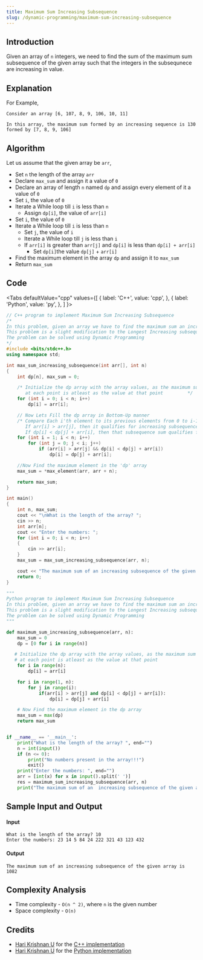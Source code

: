```yaml
---
title: Maximum Sum Increasing Subsequence
slug: /dynamic-programming/maximum-sum-increasing-subsequence
---
```


## Introduction

Given an array of `n` integers, we need to find the sum of the maximum sum subsequence of the given array such that the integers in the subsequnece are increasing in value.

## Explanation

For Example,

```
Consider an array [6, 107, 8, 9, 106, 10, 11]

In this array, the maximum sum formed by an increasing sequence is 130 formed by [7, 8, 9, 106]
```

## Algorithm

Let us assume that the given array be `arr`,

-   Set `n` the length of the array `arr`
-   Declare `max_sum` and assign it a value of `0`
-   Declare an array of length `n` named `dp` and assign every element of it a value of `0`
-   Set `i`, the value of `0`
-   Iterate a While loop till `i` is less than `n`
    -   Assign `dp[i]`, the value of `arr[i]`
-   Set `i`, the value of `0`
-   Iterate a While loop till `i` is less than `n`
    -   Set `j`, the value of `i`
    -   Iterate a While loop till `j` is less than `i`
    -   If `arr[i]` is greater than `arr[j]` and `dp[i]` is less than `dp[i] + arr[i]`
        -   Set `dp[i]`the value `dp[j]` + `arr[i]`
-   Find the maximum element in the array `dp` and assign it to `max_sum`
-   Return `max_sum`

## Code


<Tabs
  defaultValue="cpp"
  values={[
    { label: 'C++', value: 'cpp', },
    { label: 'Python', value: 'py', },
  ]
}>
<TabItem value="cpp">

```cpp
// C++ program to implement Maximum Sum Increasing Subsequence
/*
In this problem, given an array we have to find the maximum sum an increasing subsequence of that array can make.
This problem is a slight modification to the Longest Increasing subsequence problem.
The problem can be solved using Dynamic Programming
*/
#include <bits/stdc++.h>
using namespace std;

int max_sum_increasing_subsequence(int arr[], int n)
{
    int dp[n], max_sum = 0;

    /* Initialize the dp array with the array values, as the maximum sum
       at each point is atleast as the value at that point         */
    for (int i = 0; i < n; i++)
        dp[i] = arr[i];

    // Now Lets Fill the dp array in Bottom-Up manner
    /* Compare Each i'th element to its previous elements from 0 to i-1,
       If arr[i] > arr[j], then it qualifies for increasing subsequence and
       If dp[i] < dp[j] + arr[i], then that subsequence sum qualifies for being the maximum one */
    for (int i = 1; i < n; i++)
        for (int j = 0; j < i; j++)
            if (arr[i] > arr[j] && dp[i] < dp[j] + arr[i])
                dp[i] = dp[j] + arr[i];

    //Now Find the maximum element in the 'dp' array
    max_sum = *max_element(arr, arr + n);

    return max_sum;
}

int main()
{
    int n, max_sum;
    cout << "\nWhat is the length of the array? ";
    cin >> n;
    int arr[n];
    cout << "Enter the numbers: ";
    for (int i = 0; i < n; i++)
    {
        cin >> arr[i];
    }
    max_sum = max_sum_increasing_subsequence(arr, n);

    cout << "The maximum sum of an increasing subsequence of the given array is " << max_sum;
    return 0;
}
```

</TabItem>

<TabItem value="py">

```python
"""
Python program to implement Maximum Sum Increasing Subsequence
In this problem, given an array we have to find the maximum sum an increasing subsequence of that array can make.
This problem is a slight modification to the Longest Increasing subsequence problem.
The problem can be solved using Dynamic Programming
"""

def maximum_sum_increasing_subsequence(arr, n):
    max_sum = 0
    dp = [0 for i in range(n)]

   # Initialize the dp array with the array values, as the maximum sum
   # at each point is atleast as the value at that point
    for i in range(n):
        dp[i] = arr[i]

    for i in range(1, n):
        for j in range(i):
            if(arr[i] > arr[j] and dp[i] < dp[j] + arr[i]):
                dp[i] = dp[j] + arr[i]

    # Now Find the maximum element in the dp array
    max_sum = max(dp)
    return max_sum


if __name__ == '__main__':
    print("What is the length of the array? ", end="")
    n = int(input())
    if (n <= 0):
        print("No numbers present in the array!!!")
        exit()
    print("Enter the numbers: ", end="")
    arr = [int(x) for x in input().split(' ')]
    res = maximum_sum_increasing_subsequence(arr, n)
    print("The maximum sum of an  increasing subsequence of the given array is {}".format(res))

```

</TabItem>

</Tabs>

## Sample Input and Output

#### Input

```
What is the length of the array? 10
Enter the numbers: 23 14 5 84 24 222 321 43 123 432
```

#### Output

```
The maximum sum of an increasing subsequence of the given array is 1082
```

## Complexity Analysis

-   Time complexity - `O(n ^ 2)`, where `n` is the given number
-   Space complexity - `O(n)`

## Credits

-   [Hari Krishnan U](https://github.com/HariKrishnan6336) for the [C++ implementation](https://github.com/TesseractCoding/NeoAlgo/blob/master/C-Plus-Plus/dp/maximum_sum_increasing_subsequence.cpp)
-   [Hari Krishnan U](https://github.com/HariKrishnan6336) for the [Python implementation](https://github.com/TesseractCoding/NeoAlgo/blob/master/Python/dp/maximum_sum_increasing_subsequence.py)
